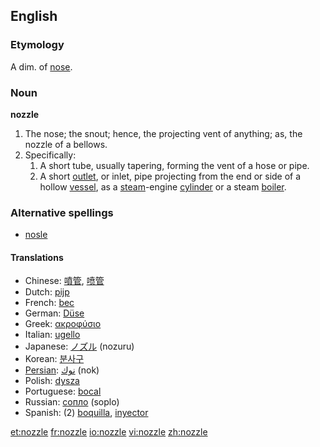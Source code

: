 ==English==
===Etymology===
A dim. of [[nose]]. 

===Noun===
'''nozzle'''

# The nose; the snout; hence, the projecting vent of anything; as, the nozzle of a bellows.
# Specifically:
## A short tube, usually tapering, forming the vent of a hose or pipe.
## A short [[outlet]], or inlet, pipe projecting from the end or side of a hollow [[vessel]], as a [[steam]]-engine [[cylinder]] or a steam [[boiler]].

===Alternative spellings===
*[[nosle]]

====Translations====
*Chinese: [[噴管]], [[喷管]]
*Dutch: [[pijp]] {{f}}
*French: [[bec]] {{m}}
*German: [[Düse]] {{f}}
*Greek: [[ακροφύσιο]] {{n}}
*Italian: [[ugello]] {{m}}
*Japanese: [[ノズル]] (nozuru)
*Korean: [[분사구]]
*[[Persian]]: [[نوك]] (nok)
*Polish: [[dysza]] {{f}}
*Portuguese: [[bocal]] {{m}}
*Russian: [[сопло]] {{n}} (soplo)
*Spanish: (2) [[boquilla]], [[inyector]] {{m}}

[[et:nozzle]]
[[fr:nozzle]]
[[io:nozzle]]
[[vi:nozzle]]
[[zh:nozzle]]